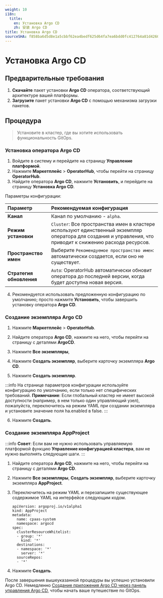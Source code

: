 ```yaml
---
weight: 10
i18n:
  title:
    en: Установка Argo CD
    zh: 安装 Argo CD
title: Установка Argo CD
sourceSHA: f858ba6d5d8e1a5cbbf62ea4bedf625d64fa7ea6bdd0fc412764a81d42600b53
---
```


# Установка Argo CD

## Предварительные требования

1. **Скачайте** пакет установки **Argo CD** оператора, соответствующий архитектуре вашей платформы.
2. **Загрузите** пакет установки **Argo CD** с помощью механизма загрузки пакетов.

## Процедура

> Установите в кластер, где вы хотите использовать функциональность GitOps.

### Установка оператора Argo CD

1. Войдите в систему и перейдите на страницу **Управление платформой**.
2. Нажмите **Маркетплейс** > **OperatorHub**, чтобы перейти на страницу **OperatorHub**.
3. Найдите оператора **Argo CD**, нажмите **Установить**, и перейдите на страницу **Установка Argo CD**.

Параметры конфигурации:

| **Параметр**         | **Рекомендуемая конфигурация**                                                                                                            |
| :-------------------- | :---------------------------------------------------------------------------------------------------------------------------------------- |
| **Канал**            | Канал по умолчанию - `alpha`.                                                                                                             |
| **Режим установки**   | `Cluster`: Все пространства имен в кластере используют единственный экземпляр оператора для создания и управления, что приводит к снижению расхода ресурсов. |
| **Пространство имен** | Выберите `Рекомендуемое пространство имен`: автоматически создается, если оно не существует.                                             |
| **Стратегия обновления** | `Auto`: OperatorHub автоматически обновит оператора до последней версии, когда будет доступна новая версия.                             |

4. Рекомендуется использовать предложенную конфигурацию по умолчанию; просто нажмите **Установить**, чтобы завершить установку оператора **Argo CD**.

### Создание экземпляра Argo CD

1. Нажмите **Маркетплейс** > **OperatorHub**.

2. Найдите оператора **Argo CD**, нажмите на него, чтобы перейти на страницу с деталями **ArgoCD**.

3. Нажмите **Все экземпляры**,

4. Нажмите **Создать экземпляр**, выберите карточку экземпляра **Argo CD**.

5. Нажмите **Создать экземпляр**.

:::info
На странице параметров конфигурации используйте конфигурацию по умолчанию, если только нет специфических требований.
**Примечание**: Если глобальный кластер не имеет высокой доступности (например, в нем только один управляющий узел), пожалуйста, переключитесь на режим YAML при создании экземпляра и установите значение поля ha.enabled в false.
:::

6. Нажмите **Создать**.

### Создание экземпляра AppProject

:::info
**Совет**: Если вам не нужно использовать управляемую платформой функцию **Управление конфигурацией кластера**, вам не нужно выполнять следующие шаги.
:::

1. Найдите оператора **Argo CD**, нажмите на него, чтобы перейти на страницу с деталями **Argo CD**.

2. Нажмите **Все экземпляры**, **Создать экземпляр**, выберите карточку экземпляра **AppProject**.

3. Переключитесь на режим YAML и перезапишите существующее содержимое YAML на интерфейсе следующим кодом.

   ```
   apiVersion: argoproj.io/v1alpha1
   kind: AppProject
   metadata:
     name: cpaas-system
     namespace: argocd
   spec:
     clusterResourceWhitelist:
     - group: '*'
       kind: '*'
     destinations:
     - namespace: '*'
       server: '*'
     sourceRepos:
     - '*'
   ```

4. Нажмите **Создать**.

После завершения вышеуказанной процедуры вы успешно установили Argo CD. Немедленно [Создание приложения Argo CD через панель управления Argo CD](../how_to/create_application_by_argocd_dashoard.mdx), чтобы начать ваше путешествие по GitOps.
